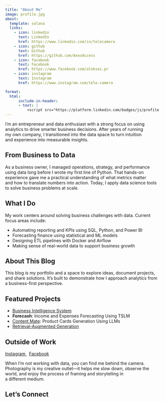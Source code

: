 ```yaml
---
title: "About Me"
image: profile.jpg
about:
  template: solana
  links:
    - icon: linkedin
      text: LinkedIn
      href: https://www.linkedin.com/in/telecamera
    - icon: github
      text: Github
      href: https://github.com/AxesAccess
    - icon: facebook
      text: Facebook
      href: https://www.facebook.com/aleksei.pr
    - icon: instagram
      text: Instagram
      href: https://www.instagram.com/tele.camera

format:
  html:
      include-in-header:
      - text: |
          <script src="https://platform.linkedin.com/badges/js/profile.js" async defer type="text/javascript"></script>
---
```


I'm an entrepreneur and data enthusiast with a strong focus on using
analytics to drive smarter business decisions. After years of running
my own company, I transitioned into the data space to turn intuition
and experience into measurable insights.

## From Business to Data

As a business owner, I managed operations, strategy, and performance
using data long before I wrote my first line of Python. That hands-on
experience gave me a practical understanding of what metrics matter
and how to translate numbers into action. Today, I apply data science
tools to solve business problems at scale.

## What I Do

My work centers around solving business challenges with data. Current
focus areas include:

-   Automating reporting and KPIs using SQL, Python, and Power BI\
-   Forecasting finance using statistical and ML models\
-   Designing ETL pipelines with Docker and Airflow\
-   Making sense of real-world data to support business growth

## About This Blog

This blog is my portfolio and a space to explore ideas, document
projects, and share solutions. It’s built to demonstrate how I approach
analytics from a business-first perspective.

## Featured Projects

-   [Business Intelligence System](/Blog/posts/20250106-bi-flowchart/)\
-   **Forecash**: Income and Expenses Forecasting Using TSLM\
-   [Content Mate](/Blog/posts/20250531-content-mate/): Product Cards Generation Using LLMs\
-   [Retrieval-Augmented Generation](/Blog/posts/20250321-rag/)

## Outside of Work

<a href="https://www.instagram.com/tele.camera" class="about-link" rel="" target="" data-original-href="https://www.instagram.com/tele.camera">
  <i class="bi bi-instagram"></i>
  <span class="about-link-text">Instagram</span>
</a>&nbsp;
<a href="https://www.facebook.com/aleksei.pr" class="about-link" rel="" target="" data-original-href="https://www.facebook.com/aleksei.pr">
  <i class="bi bi-facebook"></i>
  <span class="about-link-text">Facebook</span>
</a>

When I'm not working with data, you can find me behind the camera.
Photography is my creative outlet—it helps me slow down, observe the
world, and enjoy the process of framing and storytelling in
a different medium. 


## Let’s Connect

<div class="badge-base LI-profile-badge" data-locale="en_US" data-size="large" data-theme="light" data-type="HORIZONTAL" data-vanity="telecamera" data-version="v1"></div>
